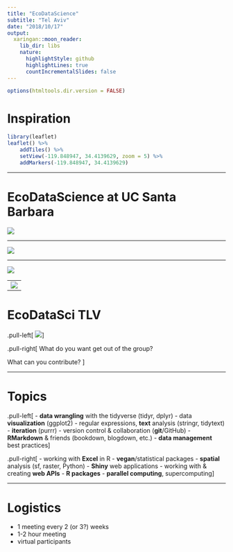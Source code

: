 ```yaml
---
title: "EcoDataScience"
subtitle: "Tel Aviv"
date: "2018/10/17"
output:
  xaringan::moon_reader:
    lib_dir: libs
    nature:
      highlightStyle: github
      highlightLines: true
      countIncrementalSlides: false
---
```


```r
options(htmltools.dir.version = FALSE)
```

# Inspiration

```r
library(leaflet)
leaflet() %>% 
    addTiles() %>% 
    setView(-119.848947, 34.4139629, zoom = 5) %>% 
    addMarkers(-119.848947, 34.4139629)

```

---

# EcoDataScience at UC Santa Barbara

![](img/ucsb_who-we-are.PNG)

---

![](img/ucsb_what-we-do.PNG)

---

![](img/ucsb_pkgs.PNG)

---
![](img/ucsb_not-r.PNG)
---

# EcoDataSci TLV

.pull-left[
![](img/clay.jpg)
]

.pull-right[
What do you want get out of the group?

What can you contribute?
]


---

# Topics

.pull-left[
- **data wrangling** with the tidyverse (tidyr, dplyr)
- data **visualization** (ggplot2)
- regular expressions, **text** analysis (stringr, tidytext)
- **iteration** (purrr)
- version control & collaboration (**git**/GitHub)
- **RMarkdown** & friends (bookdown, blogdown, etc.)
- **data management** best practices
]

.pull-right[
- working with **Excel** in R
- **vegan**/statistical packages
- **spatial** analysis (sf, raster, Python)
- **Shiny** web applications
- working with & creating **web APIs**
- **R packages**
- **parallel computing**, supercomputing
]

---

# Logistics

- 1 meeting every 2 (or 3?) weeks
- 1-2 hour meeting
- virtual participants
